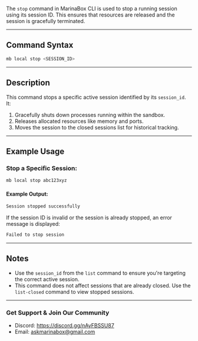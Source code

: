 The `stop` command in MarinaBox CLI is used to stop a running session using its session ID. This ensures that resources are released and the session is gracefully terminated.

---

## Command Syntax

```bash
mb local stop <SESSION_ID>
```

---

## Description

This command stops a specific active session identified by its `session_id`. It:
1. Gracefully shuts down processes running within the sandbox.
2. Releases allocated resources like memory and ports.
3. Moves the session to the closed sessions list for historical tracking.

---

## Example Usage

### Stop a Specific Session:
```bash
mb local stop abc123xyz
```

#### Example Output:
```bash
Session stopped successfully
```

If the session ID is invalid or the session is already stopped, an error message is displayed:
```bash
Failed to stop session
```

---

## Notes

- Use the `session_id` from the `list` command to ensure you're targeting the correct active session.
- This command does not affect sessions that are already closed. Use the `list-closed` command to view stopped sessions.

---

### Get Support & Join Our Community
* Discord: https://discord.gg/nAyFBSSU87
* Email: askmarinabox@gmail.com
